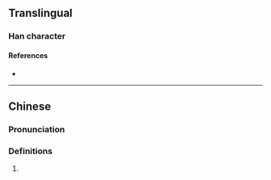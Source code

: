 {{character info}}
==Translingual==

===Han character===
{{Han char|rn=86|rad=火|as=11|sn=15|four=97014|canj=FSEG|ids=⿰火堅}}

====References====
* {{Han ref|kx=0680.160|dkj=19328|dj=1091.220|hdz=32228.090|uh=719E|ud=29086|bh=E66C|bd=58988}}

----

==Chinese==
{{zh-forms|s=𰞤}}

===Pronunciation===
{{zh-pron
|m=jiān
|c=gin1
|mc=
|oc=
|cat=
}}

===Definitions===
{{zh-hanzi}}

# {{rfdef|zh}}